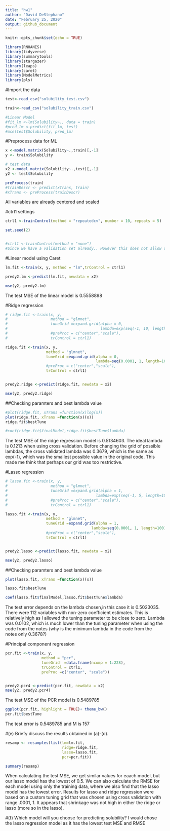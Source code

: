 ```yaml
---
title: "hw1"
author: "David DeStephano"
date: "February 25, 2020"
output: github_document
---
```


```r
knitr::opts_chunk$set(echo = TRUE)
```

```r
library(RNHANES)
library(tidyverse)
library(summarytools)
library(stargazer)
library(leaps)
library(caret)
library(ModelMetrics)
library(pls)
```

#Import the data
```r
test<-read_csv("solubility_test.csv")

train<-read_csv("solubility_train.csv")
```



```r
#Linear Model
#fit_lm <-lm(Solubility~., data = train)
#pred_lm <-predict(fit_lm, test)
#mse(test$Solubility, pred_lm)
```

#Preprocess data for ML
```r
x <-model.matrix(Solubility~.,train)[,-1]
y <- train$Solubility

# test data
x2 <-model.matrix(Solubility~.,test)[,-1]
y2 <- test$Solubility
```

```r
preProcess(train)
#trainDescr <- predict(xTrans, train)
#xTrans <- preProcess(trainDescr)
```
All variables are already centered and scaled

#ctrl1 settings
```r
ctrl1 <-trainControl(method = "repeatedcv", number = 10, repeats = 5)

set.seed(2)


#ctrl1 <-trainControl(method = "none")
#Since we have a validation set already.. However this does not allow us to resample and check different values of lambda
```

#Linear model using Caret
```r
lm.fit <-train(x, y, method = "lm",trControl = ctrl1)

predy2.lm <-predict(lm.fit, newdata = x2)

mse(y2, predy2.lm)

```
The test MSE of the linear model is 0.5558898

#Ridge regression
```r
# ridge.fit <-train(x, y,
#                   method = "glmnet",
#                   tuneGrid =expand.grid(alpha = 0,
#                                         lambda=exp(seq(-1, 10, length=100))),
#                   #preProc = c("center","scale"),
#                   trControl = ctrl1)

ridge.fit <-train(x, y,
                  method = "glmnet",
                  tuneGrid =expand.grid(alpha = 0,
                                        lambda=seq(0.0001, 1, length=100)),
                  #preProc = c("center","scale"),
                  trControl = ctrl1)


predy2.ridge <-predict(ridge.fit, newdata = x2)

mse(y2, predy2.ridge)
```


##Checking paramters and best lambda value
```r
#plot(ridge.fit, xTrans =function(x)log(x))
plot(ridge.fit, xTrans =function(x)(x))
ridge.fit$bestTune

#coef(ridge.fit$finalModel,ridge.fit$bestTune$lambda)
```


The test MSE of the ridge regression model is 0.5134603. The ideal lambda is 0.1213 when using cross validation. Before changing the grid of possible lambdas, the cross validated lambda was 0.3679, which is the same as exp(-1), which was the smallest possible value in the original code. This made me think that perhaps our grid was too restrictive.

#Lasso regression
```r
# lasso.fit <-train(x, y,
#                   method = "glmnet",
#                   tuneGrid =expand.grid(alpha = 1,
#                                       lambda=exp(seq(-1, 5, length=100))),
#                   #preProc = c("center","scale"),
#                   trControl = ctrl1)

lasso.fit <-train(x, y,
                  method = "glmnet",
                  tuneGrid =expand.grid(alpha = 1,
                                      lambda=seq(0.0001, 1, length=100)),
                  #preProc = c("center","scale"),
                  trControl = ctrl1)


predy2.lasso <-predict(lasso.fit, newdata = x2)

mse(y2, predy2.lasso)
```

##Checking paramters and best lambda value
```r
plot(lasso.fit, xTrans =function(x)(x))

lasso.fit$bestTune

coef(lasso.fit$finalModel,lasso.fit$bestTune$lambda)
```

The test error depends on the lambda chosen,in this case it is 0.5023035. There were 112 variables with non-zero coefficient estimates. This is relatively high as I allowed the tuning parameter to be close to zero. Lambda was 0.0102, which is much lower than the tuning parameter when using the code from the notes (why is the minimum lambda in the code from the notes only 0.3678?) 

#Principal component regression
```r
pcr.fit <-train(x, y,
                method = "pcr",
                tuneGrid  =data.frame(ncomp = 1:228),
                trControl = ctrl1,
                preProc =c("center", "scale"))


predy2.pcr4 <-predict(pcr.fit, newdata = x2)
mse(y2, predy2.pcr4)
```
The test MSE of the PCR model is 0.5489785


```r
ggplot(pcr.fit, highlight = TRUE)+ theme_bw()
pcr.fit$bestTune
```

The test error is 0.5489785 and M is 157




#(e) Briefy discuss the results obtained in (a)-(d).

```r
resamp <- resamples(list(lm=lm.fit,
                         ridge=ridge.fit,
                         lasso=lasso.fit,
                         pcr=pcr.fit))

summary(resamp)
```

When calculating the test MSE, we get similar values for eaach model, but our lasso model has the lowest of 0.5. We can also calculate the RMSE for each model using only the training data, where we also find that the lasso model has the lowest error. Results for lasso and ridge regression were based on a custom tuning grid that was chosen using cross validation with range .0001, 1. It appears that shrinkage was not high in either the ridge or lasso (more so in the lasso). 



#(f) Which model will you choose for predicting solubility?
I would chose the lasso regression model as it has the lowest test MSE and RMSE



